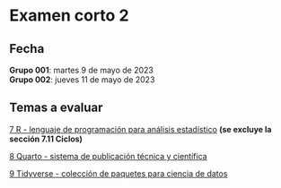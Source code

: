 # Examen corto 2 {.unnumbered}

## Fecha {.unnumbered}
**Grupo 001**: martes 9 de mayo de 2023  
**Grupo 002**: jueves 11 de mayo de 2023

## Temas a evaluar {.unnumbered}
[7 R - lenguaje de programación para análisis estadístico](07-r.qmd) **(se excluye la sección 7.11 Ciclos)**

[8 Quarto - sistema de publicación técnica y científica](08-quarto.qmd)

[9 Tidyverse - colección de paquetes para ciencia de datos](09-tidyverse.qmd)